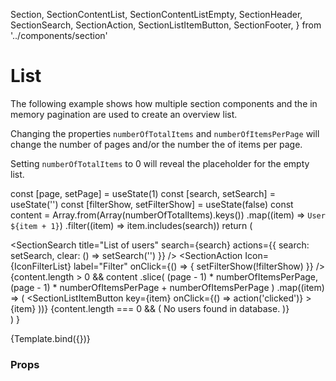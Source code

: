   Section,
  SectionContentList,
  SectionContentListEmpty,
  SectionHeader,
  SectionSearch,
  SectionAction,
  SectionListItemButton,
  SectionFooter,
} from '../components/section'

<Meta title="Examples/List" />

# List

The following example shows how multiple section components and the in memory pagination are used to create an overview list.

Changing the properties `numberOfTotalItems` and `numberOfItemsPerPage` will change the number of pages and/or the number the of items per page.

Setting `numberOfTotalItems` to 0 will reveal the placeholder for the empty list.

  const [page, setPage] = useState(1)
  const [search, setSearch] = useState('')
  const [filterShow, setFilterShow] = useState(false)
  const content = Array.from(Array(numberOfTotalItems).keys())
    .map((item) => `User ${item + 1}`)
    .filter((item) => item.includes(search))
  return (
    <Section>
      <SectionHeader>
        <SectionSearch
          title="List of users"
          search={search}
          actions={{ search: setSearch, clear: () => setSearch('') }}
        />
        <SectionAction
          Icon={IconFilterList}
          label="Filter"
          onClick={() => {
            setFilterShow(!filterShow)
          }}
        />
      </SectionHeader>
      <SectionContentList>
        {content.length > 0 &&
          content
            .slice(
              (page - 1) * numberOfItemsPerPage,
              (page - 1) * numberOfItemsPerPage + numberOfItemsPerPage
            )
            .map((item) => (
              <SectionListItemButton
                key={item}
                onClick={() => action('clicked')}
              >
                {item}
              </SectionListItemButton>
            ))}
        {content.length === 0 && (
          <SectionContentListEmpty>
            No users found in database.
          </SectionContentListEmpty>
        )}
      </SectionContentList>
      <SectionFooter>
        <PaginationInMemory
          page={page}
          size={numberOfItemsPerPage}
          total={content.length}
          onChangePage={setPage}
        />
      </SectionFooter>
    </Section>
  )
}

<Canvas>
  <Story
    name="Default"
    args={{
      numberOfTotalItems: 1000,
      numberOfItemsPerPage: 5,
    }}
  >
    {Template.bind({})}
  </Story>
</Canvas>

### Props

<ArgsTable story="Default" />
